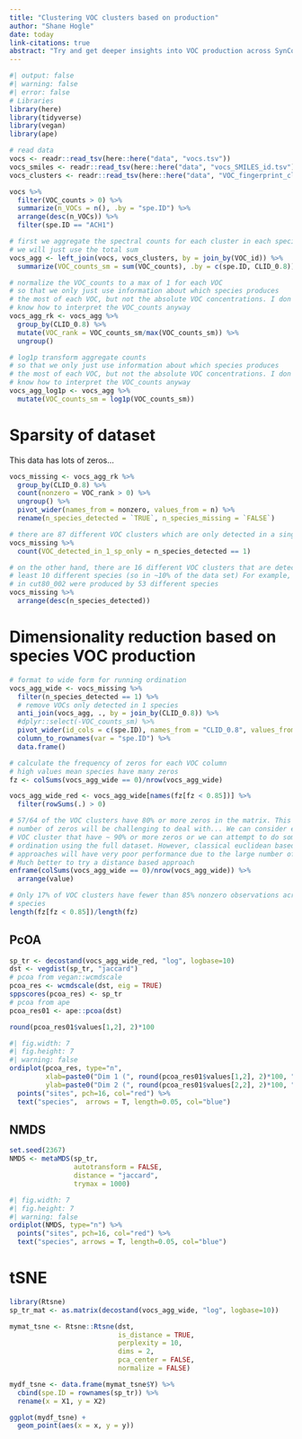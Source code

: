 ```yaml
---
title: "Clustering VOC clusters based on production"
author: "Shane Hogle"
date: today
link-citations: true
abstract: "Try and get deeper insights into VOC production across SynCom species"
---
```


```r
#| output: false
#| warning: false
#| error: false
# Libraries
library(here)
library(tidyverse)
library(vegan)
library(ape)

# read data
vocs <- readr::read_tsv(here::here("data", "vocs.tsv"))
vocs_smiles <- readr::read_tsv(here::here("data", "vocs_SMILES_id.tsv"), col_names=FALSE)
vocs_clusters <- readr::read_tsv(here::here("data", "VOC_fingerprint_clusters.tsv"))
```

```r
vocs %>%
  filter(VOC_counts > 0) %>%
  summarize(n_VOCs = n(), .by = "spe.ID") %>%
  arrange(desc(n_VOCs)) %>%
  filter(spe.ID == "ACH1")
```

```r
# first we aggregate the spectral counts for each cluster in each species. Here
# we will just use the total sum
vocs_agg <- left_join(vocs, vocs_clusters, by = join_by(VOC_id)) %>%
  summarize(VOC_counts_sm = sum(VOC_counts), .by = c(spe.ID, CLID_0.8))

# normalize the VOC_counts to a max of 1 for each VOC
# so that we only just use information about which species produces
# the most of each VOC, but not the absolute VOC concentrations. I don't really
# know how to interpret the VOC_counts anyway
vocs_agg_rk <- vocs_agg %>%
  group_by(CLID_0.8) %>%
  mutate(VOC_rank = VOC_counts_sm/max(VOC_counts_sm)) %>%
  ungroup()

# log1p transform aggregate counts
# so that we only just use information about which species produces
# the most of each VOC, but not the absolute VOC concentrations. I don't really
# know how to interpret the VOC_counts anyway
vocs_agg_log1p <- vocs_agg %>%
  mutate(VOC_counts_sm = log1p(VOC_counts_sm))
```

# Sparsity of dataset

This data has lots of zeros...

```r
vocs_missing <- vocs_agg_rk %>%
  group_by(CLID_0.8) %>%
  count(nonzero = VOC_rank > 0) %>%
  ungroup() %>%
  pivot_wider(names_from = nonzero, values_from = n) %>%
  rename(n_species_detected = `TRUE`, n_species_missing = `FALSE`)

# there are 87 different VOC clusters which are only detected in a single species
vocs_missing %>%
  count(VOC_detected_in_1_sp_only = n_species_detected == 1)
```

```r
# on the other hand, there are 16 different VOC clusters that are detected in at
# least 10 different species (so in ~10% of the data set) For example, molecules
# in cut80_002 were produced by 53 different species
vocs_missing %>%
  arrange(desc(n_species_detected))
```

# Dimensionality reduction based on species VOC production

```r
# format to wide form for running ordination
vocs_agg_wide <- vocs_missing %>%
  filter(n_species_detected == 1) %>%
  # remove VOCs only detected in 1 species
  anti_join(vocs_agg, ., by = join_by(CLID_0.8)) %>%
  #dplyr::select(-VOC_counts_sm) %>%
  pivot_wider(id_cols = c(spe.ID), names_from = "CLID_0.8", values_from = "VOC_counts_sm") %>%
  column_to_rownames(var = "spe.ID") %>%
  data.frame()

# calculate the frequency of zeros for each VOC column
# high values mean species have many zeros
fz <- colSums(vocs_agg_wide == 0)/nrow(vocs_agg_wide)

vocs_agg_wide_red <- vocs_agg_wide[names(fz[fz < 0.85])] %>%
  filter(rowSums(.) > 0)
```

```r
# 57/64 of the VOC clusters have 80% or more zeros in the matrix. This high
# number of zeros will be challenging to deal with... We can consider excluding
# VOC cluster that have ~ 90% or more zeros or we can attempt to do some
# ordination using the full dataset. However, classical euclidean based
# approaches will have very poor performance due to the large number of zeros.
# Much better to try a distance based approach
enframe(colSums(vocs_agg_wide == 0)/nrow(vocs_agg_wide)) %>%
  arrange(value)
```

```r
# Only 17% of VOC clusters have fewer than 85% nonzero observations across 113
# species
length(fz[fz < 0.85])/length(fz)
```

## PcOA

```r
sp_tr <- decostand(vocs_agg_wide_red, "log", logbase=10)
dst <- vegdist(sp_tr, "jaccard")
# pcoa from vegan::wcmdscale
pcoa_res <- wcmdscale(dst, eig = TRUE)
sppscores(pcoa_res) <- sp_tr
# pcoa from ape
pcoa_res01 <- ape::pcoa(dst)
```

```r
round(pcoa_res01$values[1,2], 2)*100
```

```r
#| fig.width: 7
#| fig.height: 7
#| warning: false
ordiplot(pcoa_res, type="n",
         xlab=paste0("Dim 1 (", round(pcoa_res01$values[1,2], 2)*100, "% variance)"),
         ylab=paste0("Dim 2 (", round(pcoa_res01$values[2,2], 2)*100, "% variance)")) %>%
  points("sites", pch=16, col="red") %>%
  text("species",  arrows = T, length=0.05, col="blue")
```

## NMDS

```r
set.seed(2367)
NMDS <- metaMDS(sp_tr,
                autotransform = FALSE,
                distance = "jaccard",
                trymax = 1000)
```

```r
#| fig.width: 7
#| fig.height: 7
#| warning: false
ordiplot(NMDS, type="n") %>%
  points("sites", pch=16, col="red") %>%
  text("species", arrows = T, length=0.05, col="blue")
```

# tSNE

```r
library(Rtsne)
sp_tr_mat <- as.matrix(decostand(vocs_agg_wide, "log", logbase=10))

mymat_tsne <- Rtsne::Rtsne(dst,
                           is_distance = TRUE,
                           perplexity = 10,
                           dims = 2,
                           pca_center = FALSE,
                           normalize = FALSE)

mydf_tsne <- data.frame(mymat_tsne$Y) %>%
  cbind(spe.ID = rownames(sp_tr)) %>%
  rename(x = X1, y = X2)

ggplot(mydf_tsne) +
  geom_point(aes(x = x, y = y))
```
